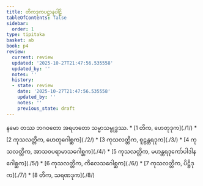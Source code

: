 ```yaml
---
title: တိကဒုကပဋ္ဌာနပါဠိ
tableOfContents: false
sidebar:
  order: 1
type: tipitaka
basket: ab
book: p4
review:
  current: review
  updated: '2025-10-27T21:47:56.535558'
  updated_by: ''
  notes: ''
  history:
  - state: review
    date: '2025-10-27T21:47:56.535558'
    updated_by: ''
    notes: ''
    previous_state: draft
---
```


<ReviewStatus review={frontmatter.review} showDetails={true} />

<HypothesisAnnotation frontmatter={frontmatter} />

<Paragraph number="1" type="center" book="p4">
နမော တဿ ဘဂဝတော အရဟတော သမ္မာသမ္ဗုဒ္ဓဿ.

</Paragraph>

<TableOfContents book="p4">
* [1 တိက, ဟေတုဒုက](./1/)
* [2 ကုသလတ္တိက, ဟေတုဂေါစ္ဆက](./2/)
* [3 ကုသလတ္တိက, စူဠန္တရဒုက](./3/)
* [4 ကုသလတ္တိက, အာသဝပရာမာသဂေါစ္ဆက](./4/)
* [5 ကုသလတ္တိက, မဟန္တရဒုကော်ပါဒါနဂေါစ္ဆက](./5/)
* [6 ကုသလတ္တိက, ကိလေသဂေါစ္ဆက](./6/)
* [7 ကုသလတ္တိက, ပိဋ္ဌိဒုက](./7/)
* [8 တိက, သရဏဒုက](./8/)
</TableOfContents>